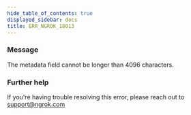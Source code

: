 ```yaml
---
hide_table_of_contents: true
displayed_sidebar: docs
title: ERR_NGROK_18013
---
```


### Message

The metadata field cannot be longer than 4096 characters.

<ErrorDetails />

### Further help

If you're having trouble resolving this error, please reach out to [support@ngrok.com](mailto:support@ngrok.com?subject=Help%20with%20ERR_NGROK_18013)
